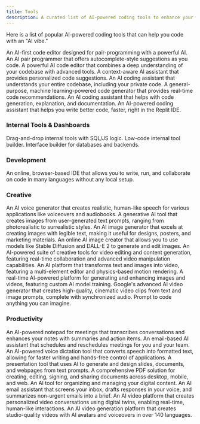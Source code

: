 ```yaml
---
title: Tools
description: A curated list of AI-powered coding tools to enhance your development workflow.
---
```


Here is a list of popular AI-powered coding tools that can help you code with an "AI vibe."

<CardGroup cols={2}>
  <Card title="Cursor" href="https://cursor.sh/">
    An AI-first code editor designed for pair-programming with a powerful AI.
  </Card>
  <Card title="GitHub Copilot" href="https://github.com/features/copilot">
    An AI pair programmer that offers autocomplete-style suggestions as you code.
  </Card>
  <Card title="Windsurf (formerly Codeium)" href="https://windsurf.com/">
    A powerful AI code editor that combines a deep understanding of your codebase with advanced tools.
  </Card>
  <Card title="Tabnine" href="https://www.tabnine.com/">
    A context-aware AI assistant that provides personalized code suggestions.
  </Card>
  <Card title="Sourcegraph Cody" href="https://sourcegraph.com/cody">
    An AI coding assistant that understands your entire codebase, including your private code.
  </Card>
  <Card title="Amazon CodeWhisperer" href="https://aws.amazon.com/codewhisperer/">
    A general-purpose, machine learning-powered code generator that provides real-time code recommendations.
  </Card>
  <Card title="AskCodi" href="https://www.askcodi.com/">
    An AI coding assistant that helps with code generation, explanation, and documentation.
  </Card>
  <Card title="Replit Ghostwriter" href="https://replit.com/site/ghostwriter">
    An AI-powered coding assistant that helps you write better code, faster, right in the Replit IDE.
  </Card>
</CardGroup>

### Internal Tools & Dashboards

<CardGroup cols={2}>
  <Card title="Retool" icon="wrench-screwdriver" href="https://retool.com">
    Drag-and-drop internal tools with SQL/JS logic.
  </Card>
  <Card title="UI Bakery" icon="wrench-screwdriver" href="https://uibakery.io">
    Low-code internal tool builder.
  </Card>
  <Card title="Jet Admin" icon="wrench-screwdriver" href="https://www.jetadmin.io/">
    Interface builder for databases and backends.
  </Card>
</CardGroup>

### Development

<CardGroup cols={1}>
    <Card title="Replit" href="https://replit.com">
    An online, browser-based IDE that allows you to write, run, and collaborate on code in many languages without any local setup.
    </Card>
</CardGroup>

### Creative

<CardGroup cols={1}>
    <Card title="ElevenLabs" href="https://elevenlabs.io">
    An AI voice generator that creates realistic, human-like speech for various applications like voiceovers and audiobooks.
    </Card>
    <Card title="Midjourney" href="https://www.midjourney.com">
    A generative AI tool that creates images from user-generated text prompts, ranging from photorealistic to surrealistic styles.
    </Card>
    <Card title="Ideogram" href="https://ideogram.ai">
    An AI image generator that excels at creating images with legible text, making it useful for designs, posters, and marketing materials.
    </Card>
    <Card title="Playground" href="https://playground.com">
    An online AI image creator that allows you to use models like Stable Diffusion and DALL-E 2 to generate and edit images.
    </Card>
    <Card title="Runway" href="https://runwayml.com">
    An AI-powered suite of creative tools for video editing and content generation, featuring real-time collaboration and advanced video manipulation capabilities.
    </Card>
    <Card title="Kling" href="https://www.klingai.com">
    An AI platform that transforms text and images into video, featuring a multi-element editor and physics-based motion rendering.
    </Card>
    <Card title="Krea" href="https://www.krea.ai">
    A real-time AI-powered platform for generating and enhancing images and videos, featuring custom AI model training.
    </Card>
    <Card title="Veo3" href="https://veo3.ai">
    Google's advanced AI video generator that creates high-quality, cinematic video clips from text and image prompts, complete with synchronized audio.
    </Card>
    <Card title="Figma Make" href="https://www.figma.com/">
    Prompt to code anything you can imagine.
    </Card>
</CardGroup>

### Productivity

<CardGroup cols={1}>
    <Card title="Granola AI" href="https://www.granola.ai">
    An AI-powered notepad for meetings that transcribes conversations and enhances your notes with summaries and action items.
    </Card>
    <Card title="Howie" href="https://howie.ai">
    An email-based AI assistant that schedules and reschedules meetings for you and your team.
    </Card>
    <Card title="Wispr Flow" href="https://wisprflow.ai">
    An AI-powered voice dictation tool that converts speech into formatted text, allowing for faster writing and hands-free control of applications.
    </Card>
    <Card title="Gamma" href="https://www.gamma.app">
    A presentation tool that uses AI to generate and design slides, documents, and webpages from text prompts.
    </Card>
    <Card title="Adobe Acrobat" href="https://www.adobe.com">
    A comprehensive PDF solution for creating, editing, signing, and sharing documents across desktop, mobile, and web.
    </Card>
    <Card title="Cubby" href="https://cubby.nyc">
    An AI tool for organizing and managing your digital content.
    </Card>
    <Card title="Cora" href="https://cora.computer">
    An AI email assistant that screens your inbox, drafts responses in your voice, and summarizes non-urgent emails into a brief.
    </Card>
    <Card title="Tavus AI" href="https://www.tavus.io">
    An AI video platform that creates personalized video conversations using digital twins, enabling real-time, human-like interactions.
    </Card>
    <Card title="Synthesia" href="https://synthesia.io">
    An AI video generation platform that creates studio-quality videos with AI avatars and voiceovers in over 140 languages.
    </Card>
</CardGroup> 